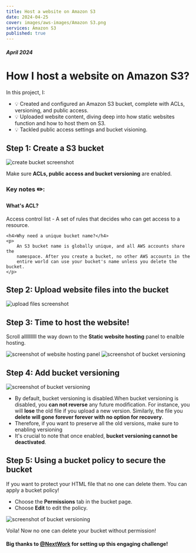 ```yaml
---
title: Host a website on Amazon S3
date: 2024-04-25
cover: images/aws-images/Amazon S3.png
services: Amazon S3
published: true
---
```


##### April 2024

# How I host a website on Amazon S3?

In this project, I:

-   💡 Created and configured an Amazon S3 bucket, complete with ACLs, versioning, and public access.
-   💡 Uploaded website content, diving deep into how static websites function and how to host them on S3.
-   💡 Tackled public access settings and bucket visioning.

## Step 1: Create a S3 bucket

<img
    src="/images/aws-images/web-host-s3/create-bucket-screenshot.png"
    alt="create bucket screenshot"
/>

Make sure **ACLs, public access and bucket versioning** are enabled.

<HighlightBlock color="#f9e4ff">
    <h3>Key notes ✏️:</h3>
    <h4>What's ACL?</h4>
    <p>
        Access control list - A set of rules that decides who can get access to
        a resource.
    </p>

    <h4>Why need a unique bucket name?</h4>
    <p>
        An S3 bucket name is globally unique, and all AWS accounts share the
        namespace. After you create a bucket, no other AWS accounts in the
        entire world can use your bucket's name unless you delete the bucket.
    </p>
</HighlightBlock>

## Step 2: Upload website files into the bucket

<img
    src="/images/aws-images/web-host-s3/upload-files-screenshot.png"
    alt="upload files screenshot"
/>

## Step 3: Time to host the website!

Scroll allllllllll the way down to the **Static website hosting** panel to enalble hosting.

<img
    src="/images/aws-images/web-host-s3/website-hosting-panel.png"
    alt="screenshot of website hosting panel"
/>
<img
    src="/images/aws-images/web-host-s3/web-hosting-form.png"
    alt="screenshot of bucket versioning"
/>

## Step 4: Add bucket versioning

<img
    src="/images/aws-images/web-host-s3/bucket-versioning-screenshot.png"
    alt="screenshot of bucket versioning"
/>

-   By default, bucket versioning is disabled.When bucket versioning is disabled, you **can not reverse** any future modification. For instance, you will **lose** the old file if you upload a new version. Similarly, the file you **delete will gone forever forever with no option for recovery**.
-   Therefore, if you want to preserve all the old versions, make sure to enabling versioning
-   It's crucial to note that once enabled, **bucket versioning cannot be deactivated**.

## Step 5: Using a bucket policy to secure the bucket

If you want to protect your HTML file that no one can delete them. You can apply a bucket policy!

-   Choose the **Permissions** tab in the bucket page.
-   Choose **Edit** to edit the policy.

<img
    src="/images/aws-images/web-host-s3/apply-bucket-policy-screenshot.png"
    alt="screenshot of bucket versioning"
/>

Voila! Now no one can delete your bucket without permission!

#### Big thanks to [@NextWork](https://www.nextwork.org/) for setting up this engaging challenge!
